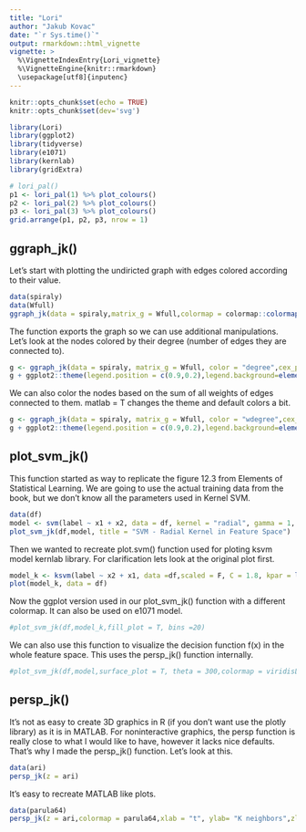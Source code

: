 ---
title: "Lori"
author: "Jakub Kovac"
date: "`r Sys.time()`"
output: rmarkdown::html_vignette
vignette: >
  %\VignetteIndexEntry{Lori_vignette}
  %\VignetteEngine{knitr::rmarkdown}
  \usepackage[utf8]{inputenc}
---

```{r setup, include=FALSE}
knitr::opts_chunk$set(echo = TRUE)
knitr::opts_chunk$set(dev='svg')
```

```{r results='hide', message=FALSE, warning=FALSE}
library(Lori)
library(ggplot2)
library(tidyverse)
library(e1071)
library(kernlab)
library(gridExtra)
```

```{r}
# lori_pal()
p1 <- lori_pal(1) %>% plot_colours()
p2 <- lori_pal(2) %>% plot_colours()
p3 <- lori_pal(3) %>% plot_colours()
grid.arrange(p1, p2, p3, nrow = 1)
```

## ggraph_jk()
Let's start with plotting the undiricted graph with edges colored according to their value.

```{r message=FALSE, warning=FALSE, fig.height = 6, fig.width=8}
data(spiraly)
data(Wfull)
ggraph_jk(data = spiraly,matrix_g = Wfull,colormap = colormap::colormap(colormap = "hot", n = 256),cex_p = 1.5)
```

The function exports the graph so we can use additional manipulations.  Let's look at the nodes colored by their degree (number of edges they are connected to).

```{r message=FALSE, warning=FALSE, fig.height = 6, fig.width=7}
g <- ggraph_jk(data = spiraly, matrix_g = Wfull, color = "degree",cex_p = 3)
g + ggplot2::theme(legend.position = c(0.9,0.2),legend.background=element_blank())
```

We can also color the nodes based on the sum of all weights of edges connected to them. matlab = T changes the theme and default colors a bit.

```{r message=FALSE, warning=FALSE, fig.height = 6, fig.width=7}
g <- ggraph_jk(data = spiraly, matrix_g = Wfull, color = "wdegree",cex_p = 3,matlab = T,color_lines = "black")
g + ggplot2::theme(legend.position = c(0.9,0.2),legend.background=element_blank())
```

## plot_svm_jk()
This function started as way to replicate the figure 12.3 from Elements of Statistical Learning. We are going to use the actual training data from the book, but we don't know all the parameters used in Kernel SVM.

```{r message=FALSE, warning=FALSE, fig.height = 6, fig.width=7}
data(df)
model <- svm(label ~ x1 + x2, data = df, kernel = "radial", gamma = 1, scale = F, cost = 1.8)
plot_svm_jk(df,model, title = "SVM - Radial Kernel in Feature Space")
```

Then we wanted to recreate plot.svm() function used for ploting ksvm model kernlab library. For clarification lets look at the original plot first.

```{r message=FALSE, warning=FALSE, fig.height = 6, fig.width=7}
model_k <- ksvm(label ~ x2 + x1, data =df,scaled = F, C = 1.8, kpar = list(sigma = 1)) 
plot(model_k, data = df)
```

Now the ggplot version used in our plot_svm_jk() function with a different colormap. It can also be used on e1071 model.

```{r message=FALSE, warning=FALSE, fig.height = 6, fig.width=7}
#plot_svm_jk(df,model_k,fill_plot = T, bins =20)
```

We can also use this function to visualize the decision function f(x) in the whole feature space. This uses the persp_jk() function internally.

```{r message=FALSE, warning=FALSE, fig.height = 6, fig.width=8}
#plot_svm_jk(df,model,surface_plot = T, theta = 300,colormap = viridisLite::viridis(64,option = "A"))
```

## persp_jk()
It's not as easy to create 3D graphics in R (if you don't want use the plotly library) as it is in MATLAB. For noninteractive graphics, the persp function is really close to what I would like to have, however it lacks nice defaults. That's why I made the persp_jk() function. Let's look at this.

```{r message=FALSE, warning=FALSE, fig.height = 6, fig.width=8}
data(ari)
persp_jk(z = ari)
```

It's easy to recreate MATLAB like plots.

```{r message=FALSE, warning=FALSE, fig.height = 6, fig.width=8}
data(parula64)
persp_jk(z = ari,colormap = parula64,xlab = "t", ylab= "K neighbors",zlab = "Adjusted Rand Index",legend=F)
```

